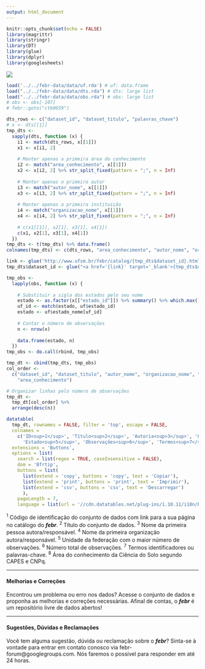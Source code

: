 ```yaml
---
output: html_document
---
```


```r
knitr::opts_chunk$set(echo = FALSE)
library(magrittr)
library(stringr)
library(DT)
library(glue)
library(dplyr)
library(googlesheets)
```

<a href="http://www.ufsm.br/febr/" target="_blank">
  <img src="logo.png" style="border:none;max-width:100%;">
</a>

```r
load('../../febr-data/data/uf.rda') # uf: data.frame
load("../../febr-data/data/dts.rda") # dts: large list
load("../../febr-data/data/obs.rda") # obs: large list
# obs <- obs[-107]
# febr::goto("ctb0659")
```

```r
dts_rows <- c("dataset_id", "dataset_titulo", "palavras_chave") 
# x <- dts[[1]]
tmp_dts <- 
  sapply(dts, function (x) {
    i1 <- match(dts_rows, x[[1]])
    x1 <- x[i1, 2]
    
    # Manter apenas a primeira área do conhecimento
    i2 <- match("area_conhecimento", x[[1]])
    x2 <- x[i2, 2] %>% str_split_fixed(pattern = ";", n = Inf)
    
    # Manter apenas o primeiro autor
    i3 <- match("autor_nome", x[[1]])
    x3 <- x[i3, 2] %>% str_split_fixed(pattern = ";", n = Inf)
    
    # Manter apenas a primeira instituição
    i4 <- match("organizacao_nome", x[[1]])
    x4 <- x[i4, 2] %>% str_split_fixed(pattern = ";", n = Inf)
    
    # c(x1[[1]], x2[1], x3[1], x4[1])
    c(x1, x2[1], x3[1], x4[1])
  })
tmp_dts <- t(tmp_dts) %>% data.frame()
colnames(tmp_dts) <- c(dts_rows, "area_conhecimento", "autor_nome", "organizacao_nome")
```

```r
link <- glue('http://www.ufsm.br/febr/catalog/{tmp_dts$dataset_id}.html')
tmp_dts$dataset_id <- glue("<a href='{link}' target='_blank'>{tmp_dts$dataset_id}</a>")
```

```r
tmp_obs <-
  lapply(obs, function (x) {
    
    # Substituir a sigla dos estados pelo seu nome
    estado <- as.factor(x[["estado_id"]]) %>% summary() %>% which.max() %>% names()
    uf_id <- match(estado, uf$estado_id)
    estado <- uf$estado_nome[uf_id]
    
    # Contar o número de observações
    n <- nrow(x)
    
    data.frame(estado, n)
  })
tmp_obs <- do.call(rbind, tmp_obs)
```

```r
tmp_dt <- cbind(tmp_dts, tmp_obs)
col_order <- 
  c("dataset_id", "dataset_titulo", "autor_nome", "organizacao_nome", "estado", "n", "palavras_chave",
    "area_conhecimento")

# Organizar linhas pelo número de observações
tmp_dt <- 
  tmp_dt[col_order] %>% 
  arrange(desc(n))
```

```r
datatable(
  tmp_dt, rownames = FALSE, filter = 'top', escape = FALSE,
  colnames = 
    c('ID<sup>1</sup>', 'Título<sup>2</sup>', 'Autoria<sup>3</sup>', 'Organização<sup>4</sup>',
      'Estado<sup>5</sup>', 'Observações<sup>6</sup>', 'Termos<sup>7</sup>', 'Área<sup>8</sup>'),
  extensions = 'Buttons',
  options = list(
    search = list(regex = TRUE, caseInsensitive = FALSE),
    dom = 'Bfrtip',
    buttons = list(
      list(extend = 'copy', buttons = 'copy', text = 'Copiar'),
      list(extend = 'print', buttons = 'print', text = 'Imprimir'),
      list(extend = 'csv', buttons = 'csv', text = 'Descarregar')
      ),
    pageLength = 7,
    language = list(url = '//cdn.datatables.net/plug-ins/1.10.11/i18n/Portuguese-Brasil.json')))
```

^1^ Código de identificação do conjunto de dados com link para a sua página no catálogo do ***febr***. ^2^ Título do conjunto de dados. ^3^ Nome da primeira pessoa autora/responsável. ^4^ Nome da primeira organização autora/responsável. ^5^ Unidade da federação com o maior número de observações. ^6^ Número total de observações. ^7^ Termos identificadores ou palavras-chave. ^8^ Área do conhecimento da Ciência do Solo segundo CAPES e CNPq.

<hr>

#### Melhorias e Correções {-}

Encontrou um problema ou erro nos dados? Acesse o conjunto de dados e proponha as melhorias e correções necessárias. Afinal de contas, o ***febr*** é um repositório livre de dados abertos!

<hr>

#### Sugestões, Dúvidas e Reclamações {-}

Você tem alguma sugestão, dúvida ou reclamação sobre o ***febr***? Sinta-se à vontade para entrar em contato conosco via febr-forum@googlegroups.com. Nós faremos o possível para responder em até 24 horas.
